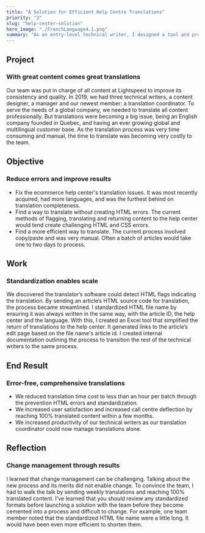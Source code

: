 ```yaml
---
title: "A Solution for Efficient Help Centre Translations"
priority: "3"
slug: "help-center-solution"
hero_image: "./FrenchLanguage4.1.png"
summary: "As an entry-level technical writer, I designed a tool and process for translations. My effort decreased translation batch processing time from days to minutes and enabled a 100% translation rate across all help centers."
---
```





## Project
### With great content comes great translations
<SectionSummary
    summary="At Lightspeed our team of six needed to professionally translate all our content. Translations were important but were becoming difficult and time consuming."
 />
Our team was put in charge of all content at Lightspeed to improve its consistency and quality. In 2019, we had three technical writers, a content designer, a manager and our newest member: a translation coordinator. To serve the needs of a global company, we needed to translate all content professionally. But translations were becoming a big issue, being an English company founded in Quebec, and having an ever growing global and multilingual customer base. As the translation process was very time consuming and manual, the time to translate was becoming very costly to the team.

## Objective
### Reduce errors and improve results
<SectionSummary
    summary="The goals were to solve the problem of translation in my help center, to reduce HTML errors, and to make translations more efficient."
 />
- Fix the ecommerce help center's translation issues. It was most recently acquired, had more languages, and was the furthest behind on translation completeness.
- Find a way to translate without creating HTML errors. The current methods of flagging, translating and returning content to the help center would tend create challenging HTML and CSS errors.
- Find a more efficient way to translate. The current process involved copy/paste and was very manual. Often a batch of articles would take one to two days to process.

## Work
### Standardization enables scale
<SectionSummary
    summary="By researching the software used by translators, helpful features were found enabled new standards and tools. The new process was documented for the team."
 />
We discovered the translator’s software could detect HTML flags indicating the translation. By sending an article’s HTML source code for translation, the process became streamlined. I standardized HTML file name by ensuring it was always written in the same way, with the article ID, the help center and the language. With this, I created an Excel tool that simplified the return of translations to the help center. It generated links to the article’s edit page based on the file name's article id. I created internal documentation outlining the process to transition the rest of the technical writers to the same process.

## End Result
### Error-free, comprehensive translations
<SectionSummary
    summary="A faster process helped us reach our translation goals, and could be managed by one."
 />
- We reduced translation time cost to less than an hour per batch through the prevention HTML errors and standardization.  
- We increased user satisfaction and increased call centre deflection by reaching 100% translated content within a few months. 
- We increased productivity of our technical writers as our translation coordinator could now manage translations alone.

## Reflection
### Change management through results
<SectionSummary
    summary="Even a successful process can have change management challenges. I learned to resolve issues early by working on problems more closely with the team."
 />
I learned that change management can be challenging. Talking about the new process and its merits did not enable change. To convince the team, I had to walk the talk by sending weekly translations and reaching 100% translated content. 
I’ve learned that you should review any standardized formats before launching a solution with the team before they become cemented into a process and difficult to change. For example, one team member noted that the standardized HTML file name were a little long. It would have been even more efficient to shorten them.